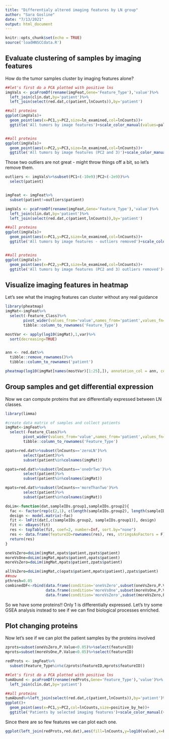 ```yaml
---
title: "Differentialy altered imaging features by LN group"
author: "Sara Gosline"
date: "7/13/2021"
output: html_document
---
```


```r
knitr::opts_chunk$set(echo = TRUE)
source('loadHNSCCdata.R')
```

## Evaluate clustering of samples by imaging features

How do the tumor samples cluster by imaging features alone?

```r
##let's first do a PCA plotted with positive lns
imgVals <- pcaFromDf(rename(imgFeat,Gene='Feature_Type'),'value')%>%
  left_join(clin.dat,by='patient')%>%
  left_join(select(red.dat,c(patient,lnCounts)),by='patient')

##all proteins
ggplot(imgVals)+
  geom_point(aes(x=PC1,y=PC2,size=ln_examined,col=lnCounts))+
  ggtitle('All tumors by image features')+scale_color_manual(values=pal)


##all proteins
ggplot(imgVals)+
  geom_point(aes(x=PC2,y=PC3,size=ln_examined,col=lnCounts))+
  ggtitle('All tumors by image features (PC2 and 3)')+scale_color_manual(values=pal)


```

Those two outliers are not great - might throw things off a bit, so let's remove them.

```r


outliers <- imgVals%>%subset(PC1<(-10e9)|PC2<(-2e9))%>%
  select(patient)


imgFeat <- imgFeat%>%
  subset(patient!=outliers$patient)

imgVals <- pcaFromDf(rename(imgFeat,Gene='Feature_Type'),'value')%>%
  left_join(clin.dat,by='patient')%>%
  left_join(select(red.dat,c(patient,lnCounts)),by='patient')

##all proteins
ggplot(imgVals)+
  geom_point(aes(x=PC1,y=PC2,size=ln_examined,col=lnCounts))+
  ggtitle('All tumors by image features - outliers removed')+scale_color_manual(values=pal)


##all proteins
ggplot(imgVals)+
  geom_point(aes(x=PC2,y=PC3,size=ln_examined,col=lnCounts))+
  ggtitle('All tumors by image features (PC2 and 3) outliers removed')+scale_color_manual(values=pal)


```


## Visualize imaging features in heatmap

Let's see what the imaging features can cluster without any real guidance

```r
library(pheatmap)
imgMat<-imgFeat%>%
  select(-Feature_Class)%>%
        pivot_wider(values_from='value',names_from='patient',values_fn=(value=mean))%>%
        tibble::column_to_rownames('Feature_Type')

mostVar <- apply(log10(imgMat),1,var)%>%
  sort(decreasing=TRUE)


ann <- red.dat%>%
  tibble::remove_rownames()%>%
  tibble::column_to_rownames('patient')

pheatmap(log10(imgMat[names(mostVar)[1:25],]), annotation_col = ann, cellwidth = 10,cellheight=10,filename='variableImgFeatures.pdf')

```

## Group samples and get differential expression

Now we can compute proteins that are differentially expressed between LN classes.

```r
library(limma)

#create data matrix of samples and collect patients
imgMat<-imgFeat%>%
  select(-Feature_Class)%>%
        pivot_wider(values_from='value',names_from='patient',values_fn=(value=mean))%>%
        tibble::column_to_rownames('Feature_Type')

zpats=red.dat%>%subset(lnCounts=='zeroLN')%>%
        select(patient)%>%
        subset(patient%in%colnames(imgMat))

opats=red.dat%>%subset(lnCounts=='oneOrTwo')%>%
        select(patient)%>%
        subset(patient%in%colnames(imgMat))

mpats=red.dat%>%subset(lnCounts=='moreThanTwo')%>%
        select(patient)%>%
        subset(patient%in%colnames(imgMat))

doLim<-function(dat,sampleIDs.group1,sampleIDs.group2){
  fac <- factor(rep(c(2,1), c(length(sampleIDs.group2), length(sampleIDs.group1))))
  design <- model.matrix(~fac)
  fit <- lmFit(dat[,c(sampleIDs.group2, sampleIDs.group1)], design)
  fit <- eBayes(fit)
  res <- topTable(fit, coef=2, number=Inf, sort.by="none")
  res <- data.frame(featureID=rownames(res), res, stringsAsFactors = F)
  return(res)
}

oneVsZero=doLim(imgMat,opats$patient,zpats$patient)
moreVsOne=doLim(imgMat,mpats$patient,opats$patient)
moreVsZero=doLim(imgMat,mpats$patient,zpats$patient)

allVsZero=doLim(imgMat,c(opats$patient,mpats$patient),zpats$patient)
##now
pthresh=0.05
combinedDF<-rbind(data.frame(condition='oneVsZero',subset(oneVsZero,P.Value<pthresh)),
                  data.frame(condition='moreVsOne',subset(moreVsOne,P.Value<pthresh)),
                  data.frame(condition='moreVsZero',subset(moreVsZero,P.Value<pthresh)))
```

So we have some proteins!! Only 1 is differentially expressed. Let's try some GSEA analysis instead to see if we can find biological processes enriched.




## Plot changing proteins

Now let's see if we can plot the patient samples by the proteins involved


```r
zprots=subset(oneVsZero,P.Value<0.05)%>%select(featureID)
mprots=subset(moreVsOne,P.Value<0.05)%>%select(featureID)

redProts <- imgFeat%>%
  subset(Feature_Type%in%c(zprots$featureID,mprots$featureID))

##let's first do a PCA plotted with positive lns
tumAbund <- pcaFromDf(rename(redProts,Gene='Feature_Type'),'value')%>%
  left_join(clin.dat,by='patient')

##all proteins
tumAbund%>%left_join(select(red.dat,c(patient,lnCounts)),by='patient')%>%
ggplot()+
  geom_point(aes(x=PC1,y=PC2,col=lnCounts,size=positive_by_he))+
  ggtitle('Patients by selected imaging features')+scale_color_manual(values=pal)

```

Since there are so few features we can plot each one. 

```r

ggplot(left_join(redProts,red.dat),aes(fill=lnCounts,y=log10(value),x=Feature_Type))+geom_boxplot()+guides(x=guide_axis(angle=45))+scale_fill_manual(values=pal)

```